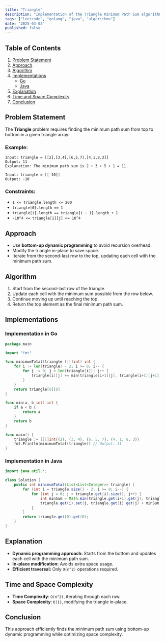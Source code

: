 ```yaml
---
title: "Triangle"
description: "Implementation of the Triangle Minimum Path Sum algorithm in Go and Java."
tags: ["leetcode", "golang", "java", "algorithms"]
date: "2025-03-03"
published: false
---
```


## Table of Contents

1. [Problem Statement](#problem-statement)
2. [Approach](#approach)
3. [Algorithm](#algorithm)
4. [Implementations](#implementations)
   - [Go](#implementation-in-go)
   - [Java](#implementation-in-java)
5. [Explanation](#explanation)
6. [Time and Space Complexity](#time-and-space-complexity)
7. [Conclusion](#conclusion)

## Problem Statement

The **Triangle** problem requires finding the minimum path sum from top to bottom in a given triangle array.

### Example:

```
Input: triangle = [[2],[3,4],[6,5,7],[4,1,8,3]]
Output: 11
Explanation: The minimum path sum is 2 + 3 + 5 + 1 = 11.
```

```
Input: triangle = [[-10]]
Output: -10
```

### Constraints:

- `1 <= triangle.length <= 200`
- `triangle[0].length == 1`
- `triangle[i].length == triangle[i - 1].length + 1`
- `-10^4 <= triangle[i][j] <= 10^4`

## Approach

- Use **bottom-up dynamic programming** to avoid recursion overhead.
- Modify the triangle in-place to save space.
- Iterate from the second-last row to the top, updating each cell with the minimum path sum.

## Algorithm

1. Start from the second-last row of the triangle.
2. Update each cell with the minimum sum possible from the row below.
3. Continue moving up until reaching the top.
4. Return the top element as the final minimum path sum.

## Implementations

### Implementation in Go

```go
package main

import "fmt"

func minimumTotal(triangle [][]int) int {
    for i := len(triangle) - 2; i >= 0; i-- {
        for j := 0; j < len(triangle[i]); j++ {
            triangle[i][j] += min(triangle[i+1][j], triangle[i+1][j+1])
        }
    }
    return triangle[0][0]
}

func min(a, b int) int {
    if a < b {
        return a
    }
    return b
}

func main() {
    triangle := [][]int{{2}, {3, 4}, {6, 5, 7}, {4, 1, 8, 3}}
    fmt.Println(minimumTotal(triangle)) // Output: 11
}
```

### Implementation in Java

```java
import java.util.*;

class Solution {
    public int minimumTotal(List<List<Integer>> triangle) {
        for (int i = triangle.size() - 2; i >= 0; i--) {
            for (int j = 0; j < triangle.get(i).size(); j++) {
                int minSum = Math.min(triangle.get(i+1).get(j), triangle.get(i+1).get(j+1));
                triangle.get(i).set(j, triangle.get(i).get(j) + minSum);
            }
        }
        return triangle.get(0).get(0);
    }
}
```

## Explanation

- **Dynamic programming approach:** Starts from the bottom and updates each cell with the minimum path sum.
- **In-place modification:** Avoids extra space usage.
- **Efficient traversal:** Only `O(n^2)` operations required.

## Time and Space Complexity

- **Time Complexity**: `O(n^2)`, iterating through each row.
- **Space Complexity**: `O(1)`, modifying the triangle in-place.

## Conclusion

This approach efficiently finds the minimum path sum using bottom-up dynamic programming while optimizing space complexity.
